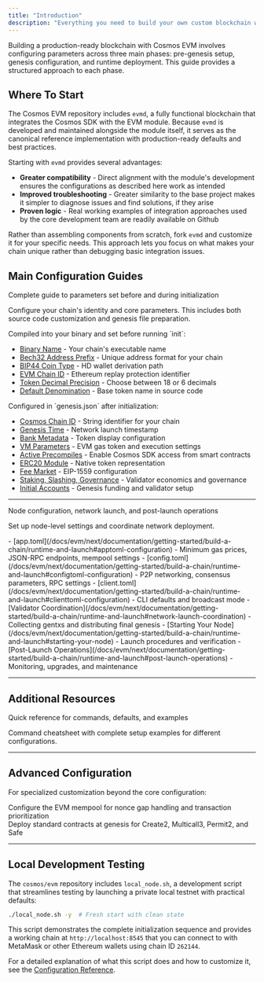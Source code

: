 ```yaml
---
title: "Introduction"
description: "Everything you need to build your own custom blockchain with full EVM compatibility."
---
```


Building a production-ready blockchain with Cosmos EVM involves configuring parameters across three main phases: pre-genesis setup, genesis configuration, and runtime deployment. This guide provides a structured approach to each phase.

## Where To Start

The Cosmos EVM repository includes `evmd`, a fully functional blockchain that integrates the Cosmos SDK with the EVM module. Because `evmd` is developed and maintained alongside the module itself, it serves as the canonical reference implementation with production-ready defaults and best practices.

Starting with `evmd` provides several advantages:
- **Greater compatibility** - Direct alignment with the module's development ensures the configurations as described here work as intended
- **Improved troubleshooting** - Greater similarity to the base project makes it simpler to diagnose issues and find solutions, if they arise
- **Proven logic** - Real working examples of integration approaches used by the core development team are readily available on Github

Rather than assembling components from scratch, fork `evmd` and customize it for your specific needs. This approach lets you focus on what makes your chain unique rather than debugging basic integration issues.

## Main Configuration Guides

<div style={{maxWidth: '600px'}}>
<Card title="Pre-Genesis & Genesis Setup" href="/docs/evm/next/documentation/getting-started/build-a-chain/pre-genesis-and-genesis-setup">
Complete guide to parameters set before and during initialization
</Card>
</div>

Configure your chain's identity and core parameters. This includes both source code customization and genesis file preparation.

<Accordion title="Pre-Genesis Parameters">
Compiled into your binary and set before running `init`:

- [Binary Name](/docs/evm/next/documentation/getting-started/build-a-chain/pre-genesis-and-genesis-setup#binary-name) - Your chain's executable name
- [Bech32 Address Prefix](/docs/evm/next/documentation/getting-started/build-a-chain/pre-genesis-and-genesis-setup#bech32-address-prefix) - Unique address format for your chain
- [BIP44 Coin Type](/docs/evm/next/documentation/getting-started/build-a-chain/pre-genesis-and-genesis-setup#bip44-coin-type) - HD wallet derivation path
- [EVM Chain ID](/docs/evm/next/documentation/getting-started/build-a-chain/pre-genesis-and-genesis-setup#evm-chain-id) - Ethereum replay protection identifier
- [Token Decimal Precision](/docs/evm/next/documentation/getting-started/build-a-chain/pre-genesis-and-genesis-setup#token-decimal-precision) - Choose between 18 or 6 decimals
- [Default Denomination](/docs/evm/next/documentation/getting-started/build-a-chain/pre-genesis-and-genesis-setup#default-denomination-in-source) - Base token name in source code
</Accordion>

<Accordion title="Genesis Parameters">
Configured in `genesis.json` after initialization:

- [Cosmos Chain ID](/docs/evm/next/documentation/getting-started/build-a-chain/pre-genesis-and-genesis-setup#cosmos-chain-id) - String identifier for your chain
- [Genesis Time](/docs/evm/next/documentation/getting-started/build-a-chain/pre-genesis-and-genesis-setup#genesis-time) - Network launch timestamp
- [Bank Metadata](/docs/evm/next/documentation/getting-started/build-a-chain/pre-genesis-and-genesis-setup#bank-denomination-metadata) - Token display configuration
- [VM Parameters](/docs/evm/next/documentation/getting-started/build-a-chain/pre-genesis-and-genesis-setup#vm-parameters) - EVM gas token and execution settings
- [Active Precompiles](/docs/evm/next/documentation/getting-started/build-a-chain/pre-genesis-and-genesis-setup#active-precompiles) - Enable Cosmos SDK access from smart contracts
- [ERC20 Module](/docs/evm/next/documentation/getting-started/build-a-chain/pre-genesis-and-genesis-setup#erc20-module) - Native token representation
- [Fee Market](/docs/evm/next/documentation/getting-started/build-a-chain/pre-genesis-and-genesis-setup#fee-market-eip-1559) - EIP-1559 configuration
- [Staking, Slashing, Governance](/docs/evm/next/documentation/getting-started/build-a-chain/pre-genesis-and-genesis-setup#staking-parameters) - Validator economics and governance
- [Initial Accounts](/docs/evm/next/documentation/getting-started/build-a-chain/pre-genesis-and-genesis-setup#initial-accounts-and-validators) - Genesis funding and validator setup
</Accordion>

---

<div style={{maxWidth: '600px'}}>
<Card title="Runtime Configuration & Launch" href="/docs/evm/next/documentation/getting-started/build-a-chain/runtime-and-launch">
Node configuration, network launch, and post-launch operations
</Card>
</div>

Set up node-level settings and coordinate network deployment.

<Accordion title="Runtime Configuration Files">
- [app.toml](/docs/evm/next/documentation/getting-started/build-a-chain/runtime-and-launch#apptoml-configuration) - Minimum gas prices, JSON-RPC endpoints, mempool settings
- [config.toml](/docs/evm/next/documentation/getting-started/build-a-chain/runtime-and-launch#configtoml-configuration) - P2P networking, consensus parameters, RPC settings
- [client.toml](/docs/evm/next/documentation/getting-started/build-a-chain/runtime-and-launch#clienttoml-configuration) - CLI defaults and broadcast mode
</Accordion>

<Accordion title="Network Launch Procedures">
- [Validator Coordination](/docs/evm/next/documentation/getting-started/build-a-chain/runtime-and-launch#network-launch-coordination) - Collecting gentxs and distributing final genesis
- [Starting Your Node](/docs/evm/next/documentation/getting-started/build-a-chain/runtime-and-launch#starting-your-node) - Launch procedures and verification
- [Post-Launch Operations](/docs/evm/next/documentation/getting-started/build-a-chain/runtime-and-launch#post-launch-operations) - Monitoring, upgrades, and maintenance
</Accordion>

---

## Additional Resources

<div style={{maxWidth: '600px'}}>
<Card title="Configuration Reference" href="/docs/evm/next/documentation/getting-started/build-a-chain/configuration-reference">
Quick reference for commands, defaults, and examples
</Card>
</div>

Command cheatsheet with complete setup examples for different configurations.

---

## Advanced Configuration

For specialized customization beyond the core configuration:

<div style={{maxWidth: '600px'}}>
<Card title="EVM Mempool Integration" href="/docs/evm/next/documentation/getting-started/build-a-chain/additional-configuration/mempool-integration">
Configure the EVM mempool for nonce gap handling and transaction prioritization
</Card>
</div>

<div style={{maxWidth: '600px'}}>
<Card title="Predeployed Contracts" href="/docs/evm/next/documentation/getting-started/build-a-chain/additional-configuration/predeployed-contracts">
Deploy standard contracts at genesis for Create2, Multicall3, Permit2, and Safe
</Card>
</div>

---

## Local Development Testing

The `cosmos/evm` repository includes `local_node.sh`, a development script that streamlines testing by launching a private local testnet with practical defaults:

```bash
./local_node.sh -y  # Fresh start with clean state
```

This script demonstrates the complete initialization sequence and provides a working chain at `http://localhost:8545` that you can connect to with MetaMask or other Ethereum wallets using chain ID `262144`.

For a detailed explanation of what this script does and how to customize it, see the [Configuration Reference](/docs/evm/next/documentation/getting-started/build-a-chain/configuration-reference#understanding-local_nodesh).
